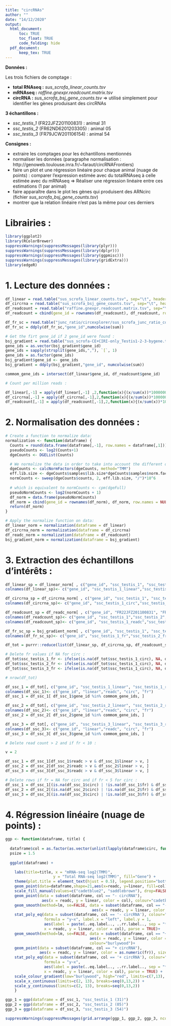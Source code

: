 ```yaml
---
title: "circRNAs"
author: ""
date: "14/12/2020"
output: 
  html_document: 
      toc: TRUE
      toc_float: TRUE
      code_folding: hide
  pdf_document:
      keep_tex: TRUE
---
```



**Données :**

Les trois fichiers de comptage :

  - **total RNAseq :** *sus_scrofa_linear_counts.tsv*
  - **mRNAseq :** *raffine.gnexpr.readcount.matrix.tsv*
  - **circRNA :** *sus_scrofa_bsj_gene_counts.tsv* => utilisé simplement pour identifier les gènes produisant des circRNAs

**3 échantillons :**

  - *ssc_testis_1* (FR22JFZ201100831) : animal 31
  - *ssc_testis_2* (FR62ND6201203305) : animal 05
  - *ssc_testis_3* (FR79JCW201106154) : animal 54

**Consignes :**

  - extraire les comptages pour les échantillons mentionnés 
  - normaliser les données (paragraphe normalisation : http://genoweb.toulouse.inra.fr/~faraut/circRNAFrontiers)          
  - faire un plot et une régression linéaire pour chaque animal (nuage de points) : comparer l'expression estimée avec du totalRNAseq à celle estimée avec du mRNAseq
  => Réaliser une régression linéaire entre ces estimations (1 par animal)
  - faire apparaître dans le plot les gènes qui produisent des ARNcirc (fichier *sus_scrofa_bsj_gene_counts.tsv*) 
  - montrer que la relation linéaire n'est pas la même pour ces derniers 


# Librairies :

```r
library(ggplot2)
library(RColorBrewer)
suppressWarnings(suppressMessages(library(plyr)))
suppressWarnings(suppressMessages(library(dplyr)))
suppressWarnings(suppressMessages(library(ggpmisc)))
suppressWarnings(suppressMessages(library(gridExtra)))
library(edgeR)
```


# 1. Lecture des données :

```r
df_linear = read.table("sus_scrofa_linear_counts.tsv", sep="\t", header=TRUE)
df_circrna = read.table("sus_scrofa_bsj_gene_counts.tsv", sep="\t", header=TRUE)
df_readcount = read.table("raffine.gnexpr.readcount.matrix.tsv", sep="\t", header=TRUE)
df_readcount = cbind(gene_id = rownames(df_readcount), df_readcount, row.names = NULL)

df_fr_sc = read.table("junc_ratio/circexplorer/sus_scrofa_junc_ratio_counts.tsv", sep="\t", header=TRUE)
df_fr_sc = ddply(df_fr_sc,"gene_id",numcolwise(sum))

# Get the firt gene_id if 2 gene_id were found : 
bsj_gradient = read.table("sus_scrofa-CE+CIRI-only_Testis1-2-3-bygene.tsv", sep="\t", header=TRUE)
gene_ids = as.vector(bsj_gradient$gene_id)
gene_ids = sapply(strsplit(gene_ids,","), `[`, 1)
gene_ids = as.factor(gene_ids)
bsj_gradient$gene_id <- gene_ids
bsj_gradient = ddply(bsj_gradient,"gene_id", numcolwise(sum))

commom_gene_ids = intersect(df_linear$gene_id, df_readcount$gene_id)

# Count per million reads : 

df_linear[,-1] = apply(df_linear[,-1] ,2,function(x){(x/sum(x))*1000000})
df_circrna[,-1] = apply(df_circrna[,-1],2,function(x){(x/sum(x))*1000000})
df_readcount[,-1] = apply(df_readcount[,-1],2,function(x){(x/sum(x))*1000000})
```

# 2. Normalisation des données :

```r
# Create a function to normalize data:
normalization <- function(dataframe) {
  Counts = round(data.frame(dataframe[,-1], row.names = dataframe[,1]))
  pseudoCounts <- log2(Counts+1)
  dgeCounts <- DGEList(Counts)

  # We normalize the data in order to take into account the different overall number of reads between samples
  dgeCounts <- calcNormFactors(dgeCounts, method="TMM")
  eff.lib.size <- dgeCounts$samples$lib.size*dgeCounts$samples$norm.factors
  normCounts <- sweep(dgeCounts$counts, 2, eff.lib.size, "/")*10^6
  
  # which is equivalent to normCounts <- cpm(dgeFull)
  pseudoNormCounts <- log2(normCounts + 1)
  df_norm = data.frame(pseudoNormCounts)
  df_norm = cbind(gene_id = rownames(df_norm), df_norm, row.names = NULL)
  return(df_norm)
}

# Apply the normalize function on data:
df_linear_norm = normalization(dataframe = df_linear)
df_circrna_norm = normalization(dataframe = df_circrna)
df_readc_norm = normalization(dataframe = df_readcount)
bsj_gradient_norm = normalization(dataframe = bsj_gradient)
```


# 3. Extraction des échantillons d'intérêts :

```r
df_linear_sp = df_linear_norm[ , c("gene_id", "ssc_testis_1", "ssc_testis_2", "ssc_testis_3")]
colnames(df_linear_sp)<- c("gene_id", "ssc_testis_1_linear","ssc_testis_2_linear","ssc_testis_3_linear")

df_circrna_sp = df_circrna_norm[ , c("gene_id", "ssc_testis_1", "ssc_testis_2", "ssc_testis_3")]
colnames(df_circrna_sp)<- c("gene_id", "ssc_testis_1_circ","ssc_testis_2_circ","ssc_testis_3_circ")

df_readcount_sp = df_readc_norm[ , c("gene_id", "FR22JFZ201100831", "FR62ND6201203305", "FR79JCW201106154")]
colnames(df_readcount_sp)<- c("gene_id", "ssc_testis_1","ssc_testis_2","ssc_testis_3")
colnames(df_readcount_sp)<- c("gene_id", "ssc_testis_1_readc","ssc_testis_2_readc","ssc_testis_3_readc")

df_fr_sc_sp = bsj_gradient_norm[ , c("gene_id", "ssc_testis_1", "ssc_testis_2", "ssc_testis_3")]
colnames(df_fr_sc_sp)<- c("gene_id", "ssc_testis_1_fr","ssc_testis_2_fr","ssc_testis_3_fr")

df_tot = purrr::reduce(list(df_linear_sp, df_circrna_sp, df_readcount_sp, df_fr_sc_sp), left_join, by = "gene_id")

# Delete fr values if NA for circ :
df_tot$ssc_testis_1_fr <- ifelse(is.na(df_tot$ssc_testis_1_circ), NA, df_tot$ssc_testis_1_fr)
df_tot$ssc_testis_2_fr <- ifelse(is.na(df_tot$ssc_testis_1_circ), NA, df_tot$ssc_testis_2_fr)
df_tot$ssc_testis_3_fr <- ifelse(is.na(df_tot$ssc_testis_1_circ), NA, df_tot$ssc_testis_3_fr)

# nrow(df_tot)

df_ssc_1 = df_tot[, c("gene_id", "ssc_testis_1_linear", "ssc_testis_1_readc", "ssc_testis_1_circ", "ssc_testis_1_fr")]
colnames(df_ssc_1)<- c("gene_id", "linear","readc", "circ", "fr")
df_ssc_1 = df_ssc_1[ df_ssc_1$gene_id %in% commom_gene_ids, ]

df_ssc_2 = df_tot[, c("gene_id", "ssc_testis_2_linear", "ssc_testis_2_readc", "ssc_testis_2_circ", "ssc_testis_2_fr")]
colnames(df_ssc_2)<- c("gene_id", "linear","readc", "circ", "fr")
df_ssc_2 = df_ssc_2[ df_ssc_2$gene_id %in% commom_gene_ids, ]

df_ssc_3 = df_tot[, c("gene_id", "ssc_testis_3_linear", "ssc_testis_3_readc", "ssc_testis_3_circ", "ssc_testis_3_fr")]
colnames(df_ssc_3)<- c("gene_id", "linear","readc", "circ", "fr")
df_ssc_3 = df_ssc_3[ df_ssc_3$gene_id %in% commom_gene_ids, ]

# Delete read count > 2 and if fr < 10 :

v = 2

df_ssc_1 = df_ssc_1[df_ssc_1$readc > v & df_ssc_1$linear > v, ]
df_ssc_2 = df_ssc_2[df_ssc_2$readc > v & df_ssc_2$linear > v, ]
df_ssc_3 = df_ssc_3[df_ssc_3$readc > v & df_ssc_3$linear > v, ]

# Delete rows if fr = NA for circ and if fr < 5 for circ : 
df_ssc_1 = df_ssc_1[(is.na(df_ssc_1$circ) | !is.na(df_ssc_1$fr) & df_ssc_1$fr > 7), ]
df_ssc_2 = df_ssc_2[(is.na(df_ssc_2$circ) | !is.na(df_ssc_2$fr) & df_ssc_2$fr > 7), ]
df_ssc_3 = df_ssc_3[(is.na(df_ssc_3$circ) | !is.na(df_ssc_3$fr) & df_ssc_3$fr > 7), ]
```


# 4. Régression linéaire (nuage de points) :

```r

ggp <- function(dataframe, title) {
  
  dataframe$col = as.factor(as.vector(unlist(lapply(dataframe$circ, function(x){if(is.na(x)){"- circRNA"} else{"+ circRNA"}}))))
  psize = 1.5
  
  ggplot(dataframe) +

    labs(title=title, x = "mRNA-seq log2(TMM)",
                     y = "Total RNA-seq log2(TMM)", fill="Gene") +
    theme(plot.title = element_text(hjust = 0.5), legend.position="bottom") +
    geom_point(data=dataframe,shape=21,aes(x=readc, y=linear, fill=col), size=psize) +
    scale_fill_manual(values=c("cadetblue2", "saddlebrown"), drop=FALSE) +
    geom_point(data = subset(dataframe, col == "- circRNA"), 
                aes(x = readc, y = linear, color = col), colour="cadetblue2", size=psize) +
    geom_smooth(method=lm, se=FALSE, data = subset(dataframe, col == "- circRNA"),
                                      aes(x = readc, y = linear, color = col), colour = "cadetblue2") +
    stat_poly_eq(data = subset(dataframe, col == '- circRNA'), colour="cadetblue3",
                 formula = "y~x", label.x = "left", label.y = 1,
                 aes(label = paste(..eq.label.., ..rr.label.., sep = "*`,`~"),
                 x = readc, y = linear, color = col), parse = TRUE)+
    geom_smooth(method=lm, se=FALSE, data = subset(dataframe, col == "+ circRNA"),
                                     aes(x = readc, y = linear, color = as.numeric(fr)),
                                     colour="burlywood")+
    geom_point(data = subset(dataframe, col == "+ circRNA"),
               aes(x = readc, y = linear, color = as.numeric(fr)), size=psize)+ 
    stat_poly_eq(data = subset(dataframe, col == '+ circRNA'), colour="sandybrown",
                 formula = "y~x",
                 aes(label = paste(..eq.label.., ..rr.label.., sep = "*`,`~"),
                 x = readc, y = linear, color = col), parse = TRUE) +
    scale_colour_gradient(low="burlywood", high="red", limits=c(7,13), name="log2(BSJ_reads_number)") +
    scale_x_continuous(limits=c(2, 13), breaks=seq(0,13,2)) +
    scale_y_continuous(limits=c(2, 13), breaks=seq(0,13,2))
    }

ggp_1 = ggp(dataframe = df_ssc_1, "ssc_testis_1 (31)")
ggp_2 = ggp(dataframe = df_ssc_2, "ssc_testis_2 (05)")
ggp_3 = ggp(dataframe = df_ssc_3, "ssc_testis_3 (54)")

suppressWarnings(suppressMessages(grid.arrange(ggp_1, ggp_2, ggp_3, ncol = 2, nrow = 2)))
```